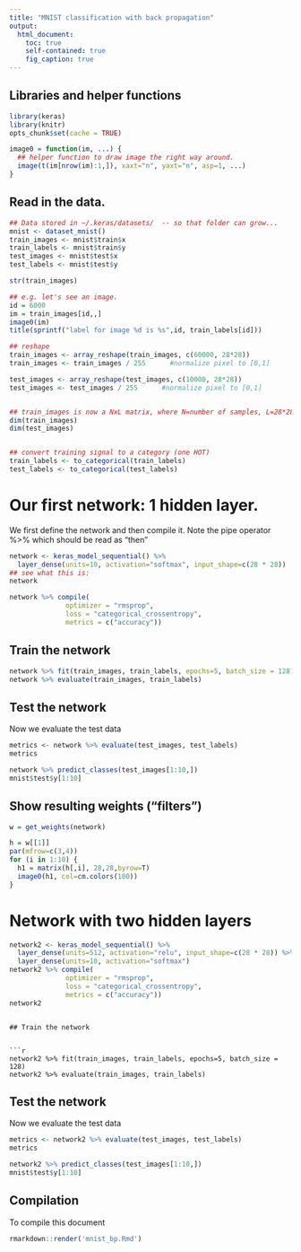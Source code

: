 ```yaml
---
title: "MNIST classification with back propagation"
output:
  html_document:
    toc: true
    self-contained: true
    fig_caption: true
---
```


## Libraries and helper functions

```r
library(keras)
library(knitr)
opts_chunk$set(cache = TRUE)

image0 = function(im, ...) {
  ## helper function to draw image the right way around.
  image(t(im[nrow(im):1,]), xaxt="n", yaxt="n", asp=1, ...)
}
```


## Read in the data.

```r

## Data stored in ~/.keras/datasets/  -- so that folder can grow...
mnist <- dataset_mnist()
train_images <- mnist$train$x
train_labels <- mnist$train$y
test_images <- mnist$test$x
test_labels <- mnist$test$y

str(train_images)

## e.g. let's see an image.
id = 6000
im = train_images[id,,]
image0(im)
title(sprintf("label for image %d is %s",id, train_labels[id]))

## reshape
train_images <- array_reshape(train_images, c(60000, 28*28))
train_images <- train_images / 255      #normalize pixel to [0,1]

test_images <- array_reshape(test_images, c(10000, 28*28))
test_images <- test_images / 255      #normalize pixel to [0,1]


## train_images is now a NxL matrix, where N=number of samples, L=28*28
dim(train_images)
dim(test_images)


## convert training signal to a category (one HOT)
train_labels <- to_categorical(train_labels)
test_labels <- to_categorical(test_labels)
```


# Our first network: 1 hidden layer.

We first define the network and then compile it.  Note the pipe
operator %>% which should be read as "then"

```r
network <- keras_model_sequential() %>%
  layer_dense(units=10, activation="softmax", input_shape=c(28 * 28))
## see what this is:
network

network %>% compile(
              optimizer = "rmsprop",
              loss = "categorical_crossentropy",
              metrics = c("accuracy"))
```

## Train the network


```r
network %>% fit(train_images, train_labels, epochs=5, batch_size = 128)
network %>% evaluate(train_images, train_labels)
```


## Test the network 

Now we evaluate the test data 
```r
metrics <- network %>% evaluate(test_images, test_labels)
metrics

network %>% predict_classes(test_images[1:10,])
mnist$test$y[1:10]
```

## Show resulting weights ("filters")

```r
w = get_weights(network)

h = w[[1]]
par(mfrow=c(3,4))
for (i in 1:10) {
  h1 = matrix(h[,i], 28,28,byrow=T)
  image0(h1, col=cm.colors(100))
}
```


# Network with two hidden layers


```r
network2 <- keras_model_sequential() %>%
  layer_dense(units=512, activation="relu", input_shape=c(28 * 28)) %>%
  layer_dense(units=10, activation="softmax")
network2 %>% compile(
              optimizer = "rmsprop",
              loss = "categorical_crossentropy",
              metrics = c("accuracy"))
network2
```

```

## Train the network


```r
network2 %>% fit(train_images, train_labels, epochs=5, batch_size = 128)
network2 %>% evaluate(train_images, train_labels)
```


## Test the network 

Now we evaluate the test data 
```r
metrics <- network2 %>% evaluate(test_images, test_labels)
metrics

network2 %>% predict_classes(test_images[1:10,])
mnist$test$y[1:10]
```





## Compilation

To compile this document

```r
rmarkdown::render('mnist_bp.Rmd')
```
